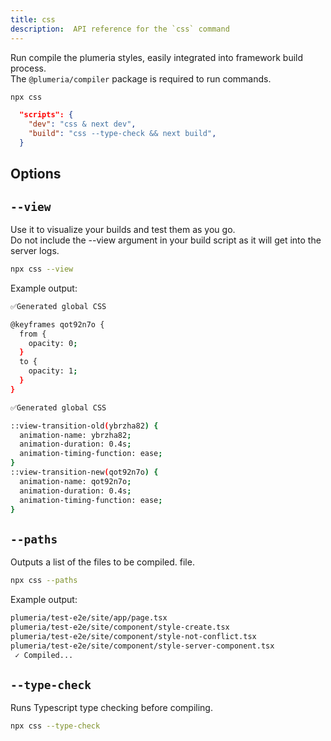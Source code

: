 ```yaml
---
title: css
description:  API reference for the `css` command
---
```



<Cards>
  <Card title="See more about @plumeria/compiler package" href="/docs/reference/compiler" />
</Cards>

Run compile the plumeria styles, easily integrated into framework build process.  
The `@plumeria/compiler` package is required to run commands.

```sh title="Terminal"
npx css
```

```json title="json"
  "scripts": {
    "dev": "css & next dev",
    "build": "css --type-check && next build",
  }
```

## Options

## `--view`
Use it to visualize your builds and test them as you go.  
Do not include the --view argument in your build script as it will get into the server logs.

```sh title="Terminal"
npx css --view
```
Example output:
```sh title="Terminal"
✅Generated global CSS

@keyframes qot92n7o {
  from {
    opacity: 0;
  }
  to {
    opacity: 1;
  }
}

✅Generated global CSS

::view-transition-old(ybrzha82) {
  animation-name: ybrzha82;
  animation-duration: 0.4s;
  animation-timing-function: ease;
}
::view-transition-new(qot92n7o) {
  animation-name: qot92n7o;
  animation-duration: 0.4s;
  animation-timing-function: ease;
}
```

## `--paths`
Outputs a list of the files to be compiled. file.
```sh title="Terminal"
npx css --paths
```
Example output:
```sh title="Terminal"
plumeria/test-e2e/site/app/page.tsx
plumeria/test-e2e/site/component/style-create.tsx
plumeria/test-e2e/site/component/style-not-conflict.tsx
plumeria/test-e2e/site/component/style-server-component.tsx
 ✓ Compiled... 

```

## `--type-check`
Runs Typescript type checking before compiling.
```sh title="Terminal"
npx css --type-check
```
